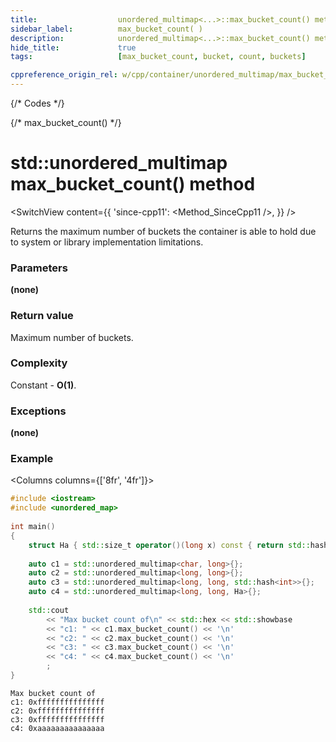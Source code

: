 ```yaml
---
title:					unordered_multimap<...>::max_bucket_count() method
sidebar_label:			max_bucket_count( )
description:			unordered_multimap<...>::max_bucket_count() method C++ documentation
hide_title:				true
tags:					[max_bucket_count, bucket, count, buckets]

cppreference_origin_rel: w/cpp/container/unordered_multimap/max_bucket_count
---
```



{/* Codes */}

{/* max_bucket_count() */}

# std::unordered_multimap max_bucket_count() method

<SwitchView content={{
	'since-cpp11': <Method_SinceCpp11 />,
}} />

Returns the maximum number of buckets the container is able to hold due to system or library implementation limitations.

### Parameters

**(none)**

### Return value

Maximum number of buckets.

### Complexity

Constant - **O(1)**.

### Exceptions

**(none)**

### Example

<Columns columns={['8fr', '4fr']}>
<div>

```cpp
#include <iostream>
#include <unordered_map>
 
int main()
{
    struct Ha { std::size_t operator()(long x) const { return std::hash<long>{}(x); }; };
 
    auto c1 = std::unordered_multimap<char, long>{};
    auto c2 = std::unordered_multimap<long, long>{};
    auto c3 = std::unordered_multimap<long, long, std::hash<int>>{};
    auto c4 = std::unordered_multimap<long, long, Ha>{};
 
    std::cout
        << "Max bucket count of\n" << std::hex << std::showbase
        << "c1: " << c1.max_bucket_count() << '\n'
        << "c2: " << c2.max_bucket_count() << '\n'
        << "c3: " << c3.max_bucket_count() << '\n'
        << "c4: " << c4.max_bucket_count() << '\n'
        ;
}
```

</div>
<div>

```plaintext title="Possible output"
Max bucket count of
c1: 0xfffffffffffffff
c2: 0xfffffffffffffff
c3: 0xfffffffffffffff
c4: 0xaaaaaaaaaaaaaaa
```

</div>
</Columns>
